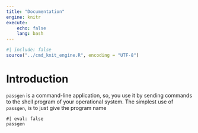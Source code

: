 ```yaml
---
title: "Documentation"
engine: knitr
execute:
    echo: false
    lang: bash
---
```


```r
#| include: false
source("../cmd_knit_engine.R", encoding = "UTF-8")
```


# Introduction

`passgen` is a command-line application, so, you use it by sending commands to the shell program of your operational system. The simplest use of `passgen`, is to just give the program name

```cmd_passgen
#| eval: false
passgen
```

